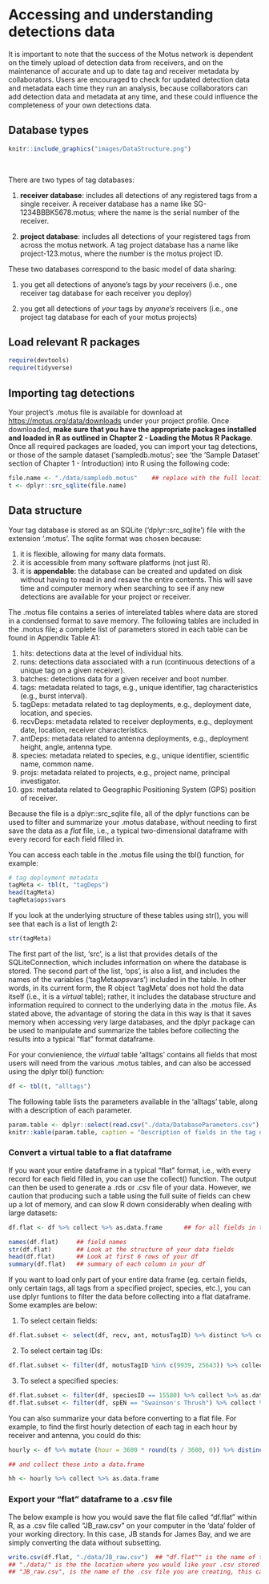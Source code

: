 # Accessing and understanding detections data

It is important to note that the success of the Motus network is dependent on the timely upload of detection data from receivers, and on the maintenance of accurate and up to date tag and receiver metadata by collaborators.  Users are encouraged to check for updated detection data and metadata each time they run an analysis, because collaborators can add detection data and metadata at any time, and these could influence the completeness of your own detections data.

## Database types

```r

knitr::include_graphics("images/DataStructure.png")

```

<br>

There are two types of tag databases:

1. **receiver database**: includes all detections of any registered tags from a single receiver. A receiver database has a name like SG-1234BBBK5678.motus; where the name is the serial number of the receiver.

2. **project database**: includes all detections of your registered tags from across the motus network. A tag project database has a name like project-123.motus, where the number is the motus project ID.


These two databases correspond to the basic model of data sharing:

1. you get all detections of anyone's tags by *your* receivers (i.e., one receiver tag database for each receiver you deploy)

2. you get all detections of *your* tags by *anyone's* receivers (i.e., one project tag database for each of your motus projects)

## Load relevant R packages

```r

require(devtools)
require(tidyverse)

```

## Importing tag detections

Your project's .motus file is available for download at <https://motus.org/data/downloads> under your project profile. Once downloaded, **make sure that you have the appropriate packages installed and loaded in R as outlined in Chapter 2 - Loading the Motus R Package**. Once all required packages are loaded, you can import your tag detections, or those of the sample dataset ('sampledb.motus'; see 'the 'Sample Dataset' section of Chapter 1 - Introduction) into R using the following code:

```r

file.name <- "./data/sampledb.motus"    ## replace with the full location of the sample dataset or your own project-XX.motus file
t <- dplyr::src_sqlite(file.name)

```

## Data structure

Your tag database is stored as an SQLite ('dplyr::src_sqlite') file with the extension '.motus'. The sqlite format was chosen because:

1. it is flexible, allowing for many data formats.
2. it is accessible from many software platforms (not just R).
3. it is **appendable**: the database can be created and updated on disk without having to read in and resave the entire contents. This will save time and computer memory when searching to see if any new detections are available for your project or receiver.

The .motus file contains a series of interelated tables where data are stored in a condensed format to save memory. The following tables are included in the .motus file; a complete list of parameters stored in each table can be found in Appendix Table A1:

1. hits: detections data at the level of individual hits.
2. runs: detections data associated with a run (continuous detections of a unique tag on a given receiver).
3. batches: detections data for a given receiver and boot number.
4. tags: metadata related to tags, e.g., unique identifier, tag characteristics (e.g., burst interval).
5. tagDeps: metadata related to tag deployments, e.g., deployment date, location, and species.
6. recvDeps: metadata related to receiver deployments, e.g., deployment date, location, receiver characteristics.
7. antDeps: metadata related to antenna deployments, e.g., deployment height, angle, antenna type.
8. species: metadata related to species, e.g., unique identifier, scientific name, common name.
9. projs: metadata related to projects, e.g., project name, principal investigator.
10. gps: metadata related to Geographic Positioning System (GPS) position of receiver. 


Because the file is a dplyr::src_sqlite file, all of the dplyr functions can be used to filter and summarize your .motus database, without needing to first save the data as a *flat* file, i.e., a typical two-dimensional dataframe with every record for each field filled in. 

You can access each table in the .motus file using the tbl() function, for example:

```r

# tag deployment metadata
tagMeta <- tbl(t, "tagDeps")
head(tagMeta)           
tagMeta$ops$vars        

```

If you look at the underlying structure of these tables using str(), you will see that each is a list of length 2:

```r

str(tagMeta)

```

The first part of the list, 'src', is a list that provides details of the SQLiteConnection, which includes information on where the database is stored. The second part of the list, 'ops', is also a list, and includes the names of the variables ('tagMeta$ops$vars') included in the  table. In other words, in its current form, the R object 'tagMeta' does not hold the data itself (i.e., it is a *virtual* table); rather, it includes the database structure and information required to connect to the underlying data in the .motus file. As stated above, the advantage of storing the data in this way is that it saves memory when accessing very large databases, and the dplyr package can be used to manipulate and summarize the tables before collecting the results into a typical "flat" format dataframe.

For your convienience, the *virtual* table 'alltags' contains all fields that most users will need from the various .motus tables, and can also be accessed using the dplyr tbl() function:  

```r

df <- tbl(t, "alltags")

```

The following table lists the parameters available in the 'alltags' table, along with a description of each parameter.

```r

param.table <- dplyr::select(read.csv("./data/DatabaseParameters.csv"), 1:2)
knitr::kable(param.table, caption = "Description of fields in the tag detections database") 

```

### Convert a virtual table to a flat dataframe

If you want your entire dataframe in a typical "flat" format, i.e., with every record for each field filled in, you can use the collect() function.  The output can then be used to generate a .rds or .csv file of your data. However, we caution that producing such a table using the full suite of fields can chew up a lot of memory, and can slow R down considerably when dealing with large datasets:

```r

df.flat <- df %>% collect %>% as.data.frame      ## for all fields in the df

```

```r

names(df.flat)     ## field names
str(df.flat)       ## Look at the structure of your data fields
head(df.flat)      ## Look at first 6 rows of your df
summary(df.flat)   ## summary of each column in your df

```

If you want to load only part of your entire data frame (eg. certain fields, only certain tags, all tags from a specified project, species, etc.), you can use dplyr funtions to filter the data before collecting into a flat dataframe.  Some examples are below:

1. To select certain fields:
```r

df.flat.subset <- select(df, recv, ant, motusTagID) %>% distinct %>% collect %>% as.data.frame      ## to grab a subset of fields, in this case a unique list of motus tag IDs at each receiver and antenna.

```

2. To select certain tag IDs:
```r

df.flat.subset <- filter(df, motusTagID %in% c(9939, 25643)) %>% collect %>% as.data.frame    ## filter to only include detections of motus tag IDs 9939 and 25643

```

3. To select a specified species:
```r

df.flat.subset <- filter(df, speciesID == 15580) %>% collect %>% as.data.frame    ## filter to only include detections of Swainson's Thrush by species ID
df.flat.subset <- filter(df, spEN == "Swainson's Thrush") %>% collect %>% as.data.frame    ## filter to only include detections of Swainson's Thrush by English name

```

You can also summarize your data before converting to a flat file. For example, to find the first hourly detection of each tag in each hour by receiver and antenna, you could do this:

```r

hourly <- df %>% mutate (hour = 3600 * round(ts / 3600, 0)) %>% distinct (recv, ant, motusTagID, hour)

## and collect these into a data.frame

hh <- hourly %>% collect %>% as.data.frame
```

### Export your "flat" dataframe to a .csv file

The below example is how you would save the flat file called "df.flat" within R, as a .csv file called "JB_raw.csv" on your computer in the 'data' folder of your working directory. In this case, JB stands for James Bay, and we are simply converting the data without subsetting.

```r

write.csv(df.flat, "./data/JB_raw.csv")  ## "df.flat"" is the name of the flat file within R that you want to convert to a .csv
## "./data/" is the the location where you would like your .csv stored
## "JB_raw.csv", is the name of the .csv file you are creating, this can be anything you like but must end with .csv.

```